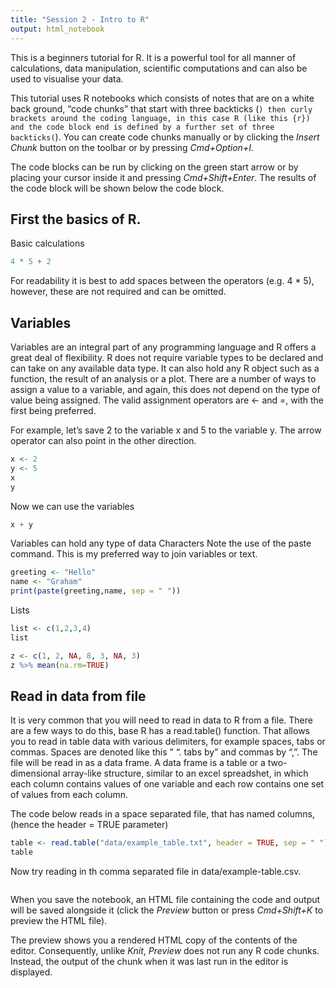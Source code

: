 ```yaml
---
title: "Session 2 - Intro to R"
output: html_notebook
---
```


This is a beginners tutorial for R. It is a powerful tool for all manner of calculations, data manipulation, scientific computations and can also be used to visualise your data.

This tutorial uses R notebooks which consists of notes that are on a white back ground, "code chunks" that start with three backticks (`) then curly brackets around the coding language, in this case R (like this {r}) and the code block end is defined by a further set of three backticks(`). 
You can create code chunks manually or by clicking the *Insert Chunk* button on the toolbar or by pressing *Cmd+Option+I*.

The code blocks can be run by clicking on the green start arrow or by placing your cursor inside it and pressing *Cmd+Shift+Enter*. The results of the code block will be shown below the code block.

## First the basics of R.
Basic calculations
```r
4 * 5 + 2
```

For readability it is best to add spaces between the operators (e.g. 4 * 5), however, these are not required and can be omitted.

## Variables
Variables are an integral part of any programming language and R offers a great deal of flexibility. R does not require variable types to be declared and can take on any available data type. It can also hold any R object such as a function, the result of an analysis or a plot.
There are a number of ways to assign a value to a variable, and again, this does not depend on the type of value being assigned. 
The valid assignment operators are <- and =, with the first being preferred. 

For example, let’s save 2 to the variable x and 5 to the variable y. The arrow operator can also point in the other direction.
```r
x <- 2
y <- 5
x
y
```
Now we can use the variables
```r
x + y
```
Variables can hold any type of data
Characters
Note the use of the paste command. This is my preferred way to join variables or text.
```r
greeting <- "Hello"
name <- "Graham"
print(paste(greeting,name, sep = " "))

```
Lists
```r
list <- c(1,2,3,4)
list
```

```r
z <- c(1, 2, NA, 8, 3, NA, 3)
z %>% mean(na.rm=TRUE)
```

## Read in data from file

It is very common that you will need to read in data to R from a file. There are a few ways to do this, base R has a read.table() function. That allows you to read in table data with various delimiters, for example spaces, tabs or commas. Spaces are denoted like this " ". tabs by "\t" and commas by ",".
The file will be read in as a data frame. A data frame is a table or a two-dimensional array-like structure, similar to an excel spreadshet, in which each column contains values of one variable and each row contains one set of values from each column.

The code below reads in a space separated file, that has named columns,(hence the header = TRUE parameter)

```r
table <- read.table("data/example_table.txt", header = TRUE, sep = " ") # This will read in a space separated data table
table
```
Now try reading in th comma separated file in data/example-table.csv.
```r

```


When you save the notebook, an HTML file containing the code and output will be saved alongside it (click the *Preview* button or press *Cmd+Shift+K* to preview the HTML file). 

The preview shows you a rendered HTML copy of the contents of the editor. Consequently, unlike *Knit*, *Preview* does not run any R code chunks. Instead, the output of the chunk when it was last run in the editor is displayed.

